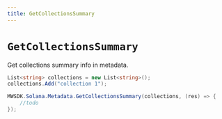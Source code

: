 ```yaml
---
title: GetCollectionsSummary
---
```


# `GetCollectionsSummary`

Get collections summary info in metadata.

```csharp
List<string> collections = new List<string>();
collections.Add("collection 1");

MWSDK.Solana.Metadata.GetCollectionsSummary(collections, (res) => {
    //todo
});
```